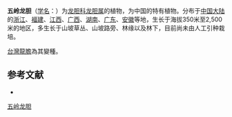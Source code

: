 {{Speciesbox
| name = 五岭龙胆
| status = 
| status_system = 
| image =
| genus = Gentiana
| species = davidii
| authority = Franch.
| subdivision_ranks =[[变种|变种]]
| subdivision =
* 五岭龙胆 ''G. d.'' var. ''davidii''
* [[台湾龙胆|台湾龙胆]] ''G. d.'' var. ''formosana''
}}

'''五岭龙胆'''（[[学名|学名]]：{{lang|la|''Gentiana davidii''}}）为[[龙胆科|龙胆科]][[龙胆属|龙胆属]]的植物，为中国的特有植物。分布于[[中国大陆|中国大陆]]的[[浙江|浙江]]、[[福建|福建]]、[[江西|江西]]、[[广西|广西]]、[[湖南|湖南]]、[[广东|广东]]、[[安徽|安徽]]等地，生长于海拔350米至2,500米的地区，多生长于山坡草丛、山坡路旁、林缘以及林下，目前尚未由人工引种栽培。

[[台灣龍膽|台灣龍膽]]為其變種。

== 参考文献 ==
<div class="references-small">
* {{cite web| url =http://www.bioinfo.cn/db05/KmzwSpecies.php?action=view&id=9348| title =五岭龙胆（原变种）| work =《中国高等植物数据库全库》| publisher =中国科学院微生物研究所| author =昆明植物研究所| accessdate =2009-02-24| deadurl =yes| archiveurl =https://web.archive.org/web/20160305063912/http://www.bioinfo.cn/db05/KmzwSpecies.php?action=view&id=9348| archivedate =2016-03-05}}
</div>
{{Taxonbar|from=Q10881735}}

[[Category:龙胆属|五岭龙胆]]


{{植物小作品}}